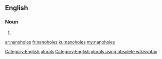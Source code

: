 ==English==

===Noun===
{{head|en}}

# {{plural of|nanohole}}

[[Category:English plurals]][[Category:English plurals using obsolete wikisyntax]]

[[ar:nanoholes]]
[[fr:nanoholes]]
[[ku:nanoholes]]
[[my:nanoholes]]